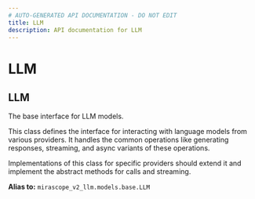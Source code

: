 ```yaml
---
# AUTO-GENERATED API DOCUMENTATION - DO NOT EDIT
title: LLM
description: API documentation for LLM
---
```


# LLM

## <ApiType type="Alias" path="models/anthropic/LLM" symbolName="LLM" /> LLM

The base interface for LLM models.

This class defines the interface for interacting with language models from
various providers. It handles the common operations like generating responses,
streaming, and async variants of these operations.

Implementations of this class for specific providers should extend it and
implement the abstract methods for calls and streaming.


**Alias to:** `mirascope_v2_llm.models.base.LLM`
